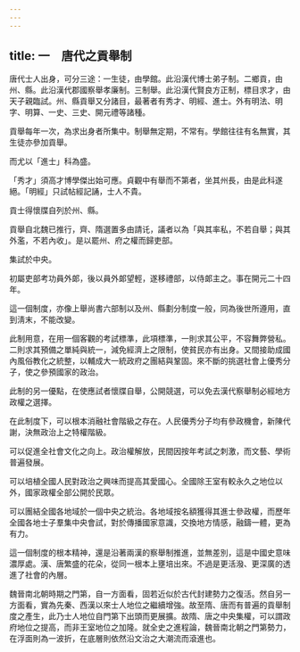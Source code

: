 ```yaml
---
---
---
```

title: 一　唐代之貢舉制
---




唐代士人出身，可分三途：一生徒，由學館。此沿漢代博士弟子制。二鄉貢，由州、縣。此沿漢代郡國察舉孝廉制。三制舉。此沿漢代賢良方正制，標目求才，由天子親臨試。州、縣貢舉又分諸目，最著者有秀才、明經、進士。外有明法、明字、明算、一史、三史、開元禮等諸種。

貢舉每年一次，為求出身者所集中。制舉無定期，不常有。學館往往有名無實，其生徒亦參加貢舉。

而尤以「進士」科為盛。

「秀才」須高才博學傑出始可應。貞觀中有舉而不第者，坐其州長，由是此科遂絕。「明經」只試帖經記誦，士人不貴。

貢士得懷牒自列於州、縣。

貢舉自北魏已推行，齊、隋選置多由請讬，議者以為「與其率私，不若自舉；與其外濫，不若內收」。是以罷州、府之權而歸吏部。

集試於中央。

初屬吏部考功員外郞，後以員外郞望輕，遂移禮部，以侍郞主之。事在開元二十四年。

這一個制度，亦像上舉尚書六部制以及州、縣劃分制度一般，同為後世所遵用，直到淸末，不能改變。

此制用意，在用一個客觀的考試標準，此項標準，一則求其公平，不容舞弊營私。二則求其預備之單純與統一，減免經濟上之限制，使貧民亦有出身。又間接助成國內風俗教化之統整，以輔成大一統政府之團結與鞏固。來不斷的挑選社會上優秀分子，使之參預國家的政治。

此制的另一優點，在使應試者懷牒自舉，公開競選，可以免去漢代察舉制必經地方政權之選擇。

在此制度下，可以根本消融社會階級之存在。人民優秀分子均有參政機會，新陳代謝，決無政治上之特權階級。

可以促進全社會文化之向上。政治權解放，民間因按年考試之刺激，而文藝、學術普遍發展。

可以培植全國人民對政治之興味而提高其愛國心。全國除王室有較永久之地位以外，國家政權全部公開於民眾。

可以團結全國各地域於一個中央之統治。各地域按名額獲得其進士參政權，而歷年全國各地士子羣集中央會試，對於傳播國家意識，交換地方情感，融鑄一體，更為有力。

這一個制度的根本精神，還是沿著兩漢的察舉制推進，並無差別，這是中國史意味濃厚處。漢、唐繁盛的花朵，從同一根本上壅培出來。不過是更活潑、更深廣的透進了社會的內層。

魏晉南北朝時期之門第，自一方面看，固若近似於古代封建勢力之復活。然自另一方面看，實為先秦、西漢以來士人地位之繼續增強。故至隋、唐而有普遍的貢舉制度之產生，此乃士人地位自門第下出頭而更展擴。故隋、唐之中央集權，可以謂政府地位之提高，而非王室地位之加隆。就全史之進程論，魏晉南北朝之門第勢力，在浮面則為一波折，在底層則依然沿文治之大潮流而滾進也。
